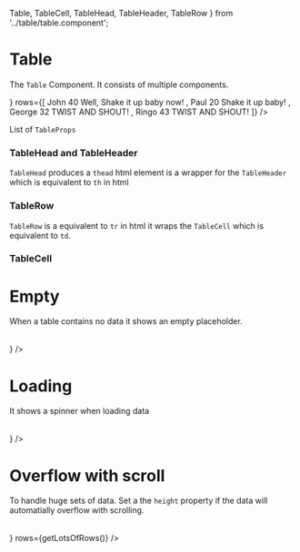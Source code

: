 
  Table,
  TableCell,
  TableHead,
  TableHeader,
  TableRow
} from '../table/table.component';

<Meta title="Components/Table" component={Table} />

# Table

The `Table` Component. It consists of multiple components.

<Preview>
  <Story name="Sample">
    <Table
      isLoading={false}
      header={
        <TableHead>
          <TableHeader maxWidth="120px" label="Name" />
          <TableHeader maxWidth="100px" label="Age" />
          <TableHeader label="Description" />
          <TableHeader maxWidth="100px" label="" />
        </TableHead>
      }
      rows={[
        <TableRow key={'1'}>
          <TableCell>John</TableCell>
          <TableCell>40</TableCell>
          <TableCell>Well, Shake it up baby now!</TableCell>
          <TableCell align="right">
            <IconButton
              type={IconTypes.ellipsis}
              transform={IconAngle.NegativeNinety}
              size={IconSize.XSmall}
              isSquare
            />
          </TableCell>
        </TableRow>,
        <TableRow key={'2'}>
          <TableCell>Paul</TableCell>
          <TableCell>20</TableCell>
          <TableCell>Shake it up baby!</TableCell>
          <TableCell align="right">
            <IconButton
              type={IconTypes.ellipsis}
              transform={IconAngle.NegativeNinety}
              size={IconSize.XSmall}
              isSquare
            />
          </TableCell>
        </TableRow>,
        <TableRow key={'3'}>
          <TableCell>George</TableCell>
          <TableCell>32</TableCell>
          <TableCell>TWIST AND SHOUT!</TableCell>
          <TableCell align="right">
            <IconButton
              type={IconTypes.ellipsis}
              transform={IconAngle.NegativeNinety}
              size={IconSize.XSmall}
              isSquare
            />
          </TableCell>
        </TableRow>,
        <TableRow key={'4'}>
          <TableCell>Ringo</TableCell>
          <TableCell>43</TableCell>
          <TableCell>TWIST AND SHOUT!</TableCell>
          <TableCell align="right">
            <IconButton
              type={IconTypes.ellipsis}
              transform={IconAngle.NegativeNinety}
              size={IconSize.XSmall}
              isSquare
            />
          </TableCell>
        </TableRow>
      ]}
    />
  </Story>
</Preview>

List of `TableProps`

<Props of={Table} />

### TableHead and TableHeader

`TableHead` produces a `thead` html element is a wrapper for
the `TableHeader` which is equivalent to `th` in html

<Props of={TableHeader} />

### TableRow

`TableRow` is a equivalent to `tr` in html it wraps the `TableCell` which is equivalent to `td`.

<Props of={TableRow} />

### TableCell

<Props of={TableCell} />

# Empty

When a table contains no data it shows an empty placeholder.

<Preview>
  <Story name="Empty">
    <Table
      isLoading={false}
      header={
        <TableHead>
          <TableHeader maxWidth="120px" label="Name" />
          <TableHeader maxWidth="100px" label="Age" />
          <TableHeader label="Description" />
        </TableHead>
      }
    />
  </Story>
</Preview>

# Loading

It shows a spinner when loading data

<Preview>
  <Story name="Loading">
    <Table
      isLoading={true}
      header={
        <TableHead>
          <TableHeader maxWidth="120px" label="Name" />
          <TableHeader maxWidth="100px" label="Age" />
          <TableHeader label="Description" />
        </TableHead>
      }
    />
  </Story>
</Preview>

# Overflow with scroll

To handle huge sets of data. Set a the `height` property if the data will automatially overflow with scrolling.

<Preview>
  <Story name="Overflow">
    <Table
      isLoading={false}
      height={'50vh'}
      header={
        <TableHead>
          <TableHeader maxWidth="120px" label="Name" />
          <TableHeader maxWidth="100px" label="Age" />
          <TableHeader label="Description" />
          <TableHeader maxWidth="100px" label="" />
        </TableHead>
      }
      rows={getLotsOfRows()}
    />
  </Story>
</Preview>
